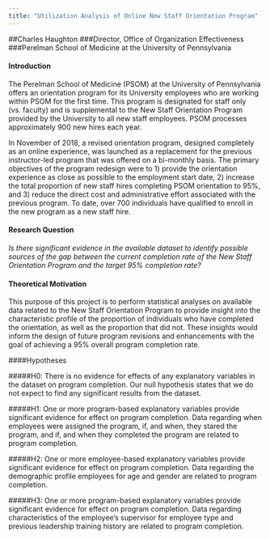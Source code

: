 ---
title: "Utilization Analysis of Online New Staff Orientation Program"
---
##Charles Haughton
###Director, Office of Organization Effectiveness
###Perelman School of Medicine at the University of Pennsylvania


#### Introduction
The Perelman School of Medicine (PSOM) at the University of Pennsylvania offers an orientation program for its University employees who are working within PSOM for the first time. This program is designated for staff only (vs. faculty) and is supplemental to the New Staff Orientation Program provided by the University to all new staff employees. PSOM processes approximately 900 new hires each year.

In November of 2018, a revised orientation program, designed completely as an online experience, was launched as a replacement for the previous instructor-led program that was offered on a bi-monthly basis. The primary objectives of the program redesign were to 1) provide the orientation experience as close as possible to the employment start date, 2) increase the total proportion of new staff hires completing PSOM orientation to 95%, and 3) reduce the direct cost and administrative effort associated with the previous program. To date, over 700 individuals have qualified to enroll in the new program as a new staff hire.

#### Research Question
*Is there significant evidence in the available dataset to identify possible sources of the gap between the current completion rate of the New Staff Orientation Program and the target 95% completion rate?*

#### Theoretical Motivation

This purpose of this project is to perform statistical analyses on available data related to the New Staff Orientation Program to provide insight into the characteristic profile of the proportion of individuals who have completed the orientation, as well as the proportion that did not. These insights would inform the design of future program revisions and enhancements with the goal of achieving a 95% overall program completion rate.

####Hypotheses

#####H0: There is no evidence for effects of any explanatory variables in the dataset on program completion.
Our null hypothesis states that we do not expect to find any significant results from the dataset.

#####H1: One or more program-based explanatory variables provide significant evidence for effect on program completion.
Data regarding when employees were assigned the program, if, and when, they stared the program, and if, and when they completed the program are related to program completion.

#####H2: One or more employee-based explanatory variables provide significant evidence for effect on program completion.
Data regarding the demographic profile employees for age and gender are related to program completion.


#####H3: One or more program-based explanatory variables provide significant evidence for effect on program completion.
Data regarding characteristics of the employee's supervisor for employee type and previous leadership training history are related to program completion.


